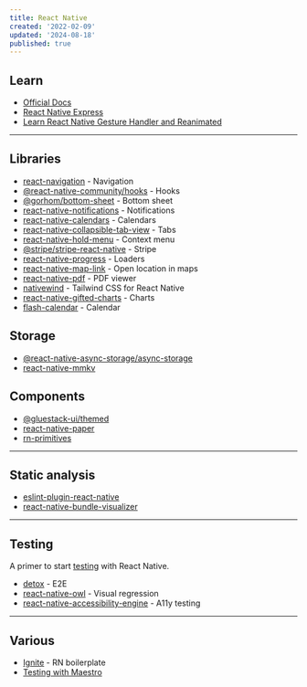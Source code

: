 ```yaml
---
title: React Native
created: '2022-02-09'
updated: '2024-08-18'
published: true
---
```


## Learn

-   [Official Docs](https://reactnative.dev/docs/tutorial)
-   [React Native Express](https://www.reactnative.express/)
-   [Learn React Native Gesture Handler and Reanimated](https://start-react-native.dev/)

---

## Libraries

-   [react-navigation](https://github.com/react-navigation/react-navigation) - Navigation
-   [@react-native-community/hooks](https://github.com/react-native-community/hooks) - Hooks
-   [@gorhom/bottom-sheet](https://github.com/gorhom/react-native-bottom-sheet) - Bottom sheet
-   [react-native-notifications](https://github.com/wix/react-native-notifications) - Notifications
-   [react-native-calendars](https://github.com/wix/react-native-calendars) - Calendars
-   [react-native-collapsible-tab-view](https://github.com/PedroBern/react-native-collapsible-tab-view) - Tabs
-   [react-native-hold-menu](https://github.com/enesozturk/react-native-hold-menu) - Context menu
-   [@stripe/stripe-react-native](https://github.com/stripe/stripe-react-native) - Stripe
-   [react-native-progress](https://github.com/oblador/react-native-progress) - Loaders
-   [react-native-map-link](https://github.com/tschoffelen/react-native-map-link) - Open location in maps
-   [react-native-pdf](https://github.com/wonday/react-native-pdf) - PDF viewer
-   [nativewind](https://github.com/nativewind/nativewind) - Tailwind CSS for React Native
-   [react-native-gifted-charts](https://github.com/Abhinandan-Kushwaha/react-native-gifted-charts) - Charts
-   [flash-calendar](https://github.com/marceloPrado/flash-calendar) - Calendar

## Storage

-   [@react-native-async-storage/async-storage](https://github.com/react-native-async-storage/async-storage)
-   [react-native-mmkv](https://github.com/mrousavy/react-native-mmkv)

## Components

-   [@gluestack-ui/themed](https://github.com/gluestack/gluestack-ui)
-   [react-native-paper](https://github.com/callstack/react-native-paper)
-   [rn-primitives](https://github.com/roninoss/rn-primitives)

---

## Static analysis

-   [eslint-plugin-react-native](https://github.com/intellicode/eslint-plugin-react-native)
-   [react-native-bundle-visualizer](https://github.com/IjzerenHein/react-native-bundle-visualizer)

---

## Testing

A primer to start [testing](https://reactnativetesting.io/) with React Native.

-   [detox](https://github.com/wix/Detox) - E2E
-   [react-native-owl](https://github.com/FormidableLabs/react-native-owl) - Visual regression
-   [react-native-accessibility-engine](https://github.com/aryella-lacerda/react-native-accessibility-engine) - A11y testing

---

## Various

-   [Ignite](https://github.com/infinitered/ignite) - RN boilerplate
-   [Testing with Maestro](https://github.com/kiki-le-singe/react-native-maestro)
